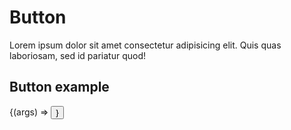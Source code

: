 
<Meta title="Components/Button" component={Button} />

# Button

Lorem ipsum dolor sit amet consectetur adipisicing elit. Quis quas laboriosam, sed id pariatur quod!

<ArgsTable of={Button} />

## Button example

<Canvas>
  <Story name="Button Example" args={{ children: "Texto do botão" }}>
    {(args) => <Button {...args} />}
  </Story>
</Canvas>
